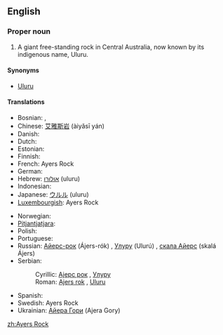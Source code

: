 {{wikipedia}}
==English==

===Proper noun===
{{en-proper noun}}
<!-- was it ever officially Ayer's Rock with an apostrope? -->

# A giant free-standing rock in Central Australia, now known by its indigenous name, Uluru.

====Synonyms====
*[[Uluru]]

====Translations====
{{trans-top|giant rock in Australia}}
* Bosnian: {{t-|bs|Ajers rok|m}}, {{t-|bs|Uluru|m}}
* Chinese: [[艾雅斯岩]] (àiyǎsī yán)
* Danish: {{t-|da|Uluru}}
* Dutch: {{t-|nl|Uluru}}
* Estonian: {{t-|et|Uluru}}
* Finnish: {{t-|fi|Uluru}}
* French: Ayers Rock
* German: {{t-|de|Uluru}}
* Hebrew: [[אולורו]] (uluru) {{m}}
* Indonesian: {{t-|id|Uluru|xs=Indonesian}}
* Japanese: [[ウルル]] (uluru)
* [[Luxembourgish]]: Ayers Rock
{{trans-mid}}
* Norwegian: {{t-|no|Uluru}}
* [[Pitjantjatjara]]: {{unicode|[[Uluṟu]]}}
* Polish: {{t-|pl|Uluru}}
* Portuguese: {{t-|pt|Uluru|m}}
* Russian: [[Айерс-рок]] (Ájers-rók) {{m}}, [[Улуру#Russian|Улуру]] (Ulurú) {{m}}, [[скала Айерс]] (skalá Ájers) {{f}}
* Serbian:
*: Cyrillic: [[Ајерс рок]] {{m}}, [[Улуру#Serbian|Улуру]] {{m}}
*: Roman: [[Ajers rok]] {{m}}, [[Uluru#Serbian|Uluru]] {{m}}
* Spanish: {{t-|es|Uluru|m}}
* Swedish: Ayers Rock
* Ukrainian: [[Айера Гори]] (Ajera Gory)
{{trans-bottom}}

[[zh:Ayers Rock]]